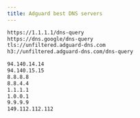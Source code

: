 ```yaml
---
title: Adguard best DNS servers 
---
```




```bash copy
https://1.1.1.1/dns-query
https://dns.google/dns-query
tls://unfiltered.adguard-dns.com
h3://unfiltered.adguard-dns.com/dns-query
```
```bash copy
94.140.14.14
94.140.15.15
8.8.8.8
8.8.4.4
1.1.1.1
1.0.0.1
9.9.9.9
149.112.112.112
```
